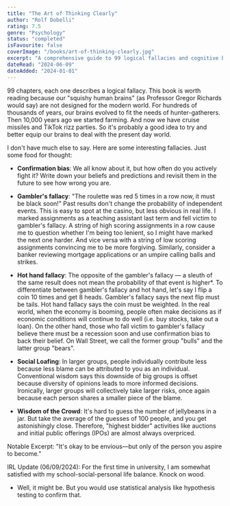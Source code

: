 ```yaml
---
title: "The Art of Thinking Clearly"
author: "Rolf Dobelli"
rating: 7.5
genre: "Psychology"
status: "completed"
isFavourite: false
coverImage: "/books/art-of-thinking-clearly.jpg"
excerpt: "A comprehensive guide to 99 logical fallacies and cognitive biases that shows how our 'squishy human brains' are not designed for the modern world."
dateRead: "2024-06-09"
dateAdded: "2024-01-01"
---
```


99 chapters, each one describes a logical fallacy. This book is worth reading because our "squishy human brains" (as Professor Gregor Richards would say) are not designed for the modern world. For hundreds of thousands of years, our brains evolved to fit the needs of hunter-gatherers. Then 10,000 years ago we started farming. And now we have cruise missiles and TikTok rizz parties. So it's probably a good idea to try and better equip our brains to deal with the present day world.

I don't have much else to say. Here are some interesting fallacies. Just some food for thought:

- **Confirmation bias**: We all know about it, but how often do you actively fight it? Write down your beliefs and predictions and revisit them in the future to see how wrong you are.

- **Gambler's fallacy**: "The roulette was red 5 times in a row now, it must be black soon!" Past results don't change the probability of independent events. This is easy to spot at the casino, but less obvious in real life. I marked assignments as a teaching assistant last term and fell victim to gambler's fallacy. A string of high scoring assignments in a row cause me to question whether I'm being too lenient, so I might have marked the next one harder. And vice versa with a string of low scoring assignments convincing me to be more forgiving. Similarly, consider a banker reviewing mortgage applications or an umpire calling balls and strikes.

- **Hot hand fallacy**: The opposite of the gambler's fallacy — a sleuth of the same result does not mean the probability of that event is higher*. To differentiate between gambler's fallacy and hot hand, let's say I flip a coin 10 times and get 8 heads. Gambler's fallacy says the next flip must be tails. Hot hand fallacy says the coin must be weighted. In the real world, when the economy is booming, people often make decisions as if economic conditions will continue to do well (i.e. buy stocks, take out a loan). On the other hand, those who fall victim to gambler's fallacy believe there must be a recession soon and use confirmation bias to back their belief. On Wall Street, we call the former group "bulls" and the latter group "bears".

- **Social Loafing**: In larger groups, people individually contribute less because less blame can be attributed to you as an individual. Conventional wisdom says this downside of big groups is offset because diversity of opinions leads to more informed decisions. Ironically, larger groups will collectively take larger risks, once again because each person shares a smaller piece of the blame.

- **Wisdom of the Crowd**: It's hard to guess the number of jellybeans in a jar. But take the average of the guesses of 100 people, and you get astonishingly close. Therefore, "highest bidder" activities like auctions and initial public offerings (IPOs) are almost always overpriced.

Notable Excerpt: "It's okay to be envious—but only of the person you aspire to become."

IRL Update (06/09/2024): For the first time in university, I am somewhat satisfied with my school-social-personal life balance. Knock on wood.

* Well, it might be. But you would use statistical analysis like hypothesis testing to confirm that.